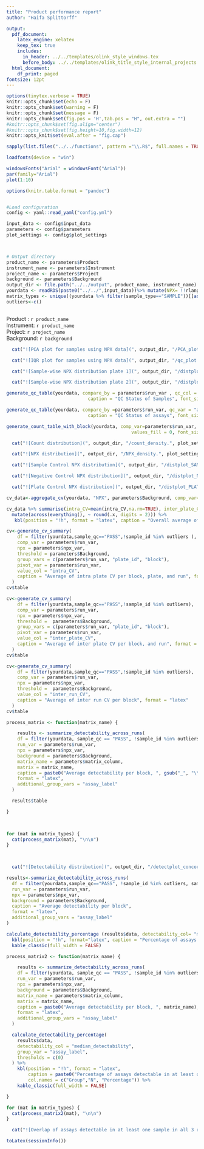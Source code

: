 ```yaml
---
title: "Product performance report"
author: "Haifa Splittorff"

output:
  pdf_document:
    latex_engine: xelatex
    keep_tex: true
    includes:
      in_header: ../../templates/olink_style_windows.tex
      before_body: ../../templates/olink_title_style_internal_projects.tex
  html_document:
    df_print: paged
fontsize: 12pt
---
```

\makeolinktitle
\thispagestyle{olink_header_toc}
\tableofcontents
\newpage
\pagestyle{olink_header}


```r
options(tinytex.verbose = TRUE)
knitr::opts_chunk$set(echo = F)
knitr::opts_chunk$set(warning = F)
knitr::opts_chunk$set(message = F)
knitr::opts_chunk$set(fig.pos = 'H',tab.pos = "H", out.extra = "")
#knitr::opts_chunk$set(fig.align="center")
#knitr::opts_chunk$set(fig.height=10,fig.width=12)
knitr::opts_knit$set(eval.after = "fig.cap")

sapply(list.files("../../functions", pattern ="\\.R$", full.names = TRUE), source)

loadfonts(device = "win")

windowsFonts("Arial" = windowsFont("Arial"))
par(family="Arial")
plot(1:10)

options(knitr.table.format = "pandoc")


#Load configuration
config <- yaml::read_yaml("config.yml")

input_data <- config$input_data
parameters <- config$parameters
plot_settings <- config$plot_settings



# Output directory
product_name <- parameters$Product
instrument_name <- parameters$Instrument
project_name <- parameters$Project
background <- parameters$Background
output_dir <- file.path("../../output", product_name, instrument_name)
yourdata <- readRDS(paste0("../../",input_data))%>% mutate(NPX= !!rlang::sym(parameters$npx_var)) # some olink_analyse functions need NPX
matrix_types <- unique((yourdata %>% filter(sample_type=="SAMPLE"))[[as.character(sym(parameters$matrix_column))]] )
outliers<-c()



```

\newpage
\section{Param}

Product :  `r product_name`   
Instrument: `r product_name`   
Project: `r project_name`   
Background: `r background`

\newpage

\section{PCA}


```r

  cat("![PCA plot for samples using NPX data](", output_dir, "/PCA_plot.", plot_settings$format, "){width=100%}",sep="")

```
\newpage


\section{IQR}


```r

  cat("![IQR plot for samples using NPX data](", output_dir, "/qc_plot.", plot_settings$format, "){width=100%}",sep="")

```

\newpage


\section{Sample wise NPX distribution}


```r

  cat("![Sample-wise NPX distribution plate 1](", output_dir, "/distplot_plate1.", plot_settings$format, "){width=100%}",sep="")

```



```r

  cat("![Sample-wise NPX distribution plate 2](", output_dir, "/distplot_plate2.", plot_settings$format, "){width=100%}",sep="")

```

\newpage


\section{QC summary}

```r

generate_qc_table(yourdata, compare_by = parameters$run_var , qc_col = "sample_qc",
                              caption = "QC Status of Samples", font_size = 12, format = "latex")

```



```r

generate_qc_table(yourdata, compare_by =parameters$run_var, qc_var = "assay", qc_col = "assay_qc",
                              caption = "QC Status of assays", font_size = 12, format = "latex")

```


\newpage

\section{Total number of counts}

```r
generate_count_table_with_block(yourdata, comp_var=parameters$run_var,
                                              values_fill = 0, font_size = 12, format = "latex")
```




\section{Count distribution}



```r

  cat("![Count distribution](", output_dir, "/count_density.", plot_settings$format, "){width=80%}",sep="")

```




\section{NPX distribution}


```r

  cat("![NPX distribution](", output_dir, "/NPX_density.", plot_settings$format, "){width=80%}",sep="")

```




<!-- \newpage -->


<!-- \section{Count correlations} -->


<!-- \section{Per assay count correlations} -->

<!-- ```{r, corcount} -->
<!-- result <- correlation_function( -->
<!--   data = filter(yourdata, if (parameters$Background == "detection") { -->
<!--         get(parameters$Background) == "above EOB"   -->
<!--       } else { -->
<!--       NPX > get(parameters$Background) } ,sample_qc=="PASS", !(sample_id%in% outliers) -->
<!--       ), -->
<!--   value_column = "log2count", -->
<!--   comparison_column = parameters$run_var, -->
<!--   filter_sample_type = "SAMPLE", -->
<!--   filter_assay_type = "assay", -->
<!-- ) -->

<!-- create_correlation_table(result$summary , font_size = 8, format = "latex") -->


<!-- ``` -->


<!-- \section{Per assay NPX correlations} -->


<!-- ```{r, NPXcor} -->

<!-- result <- correlation_function( -->
<!--   data = filter(yourdata, if (parameters$Background == "detection") { -->
<!--         get(parameters$Background) == "above EOB"   -->
<!--       } else { -->
<!--       NPX > get(parameters$Background) }), -->
<!--   value_column = "NPX", -->
<!--   comparison_column = parameters$run_var, -->
<!--   filter_sample_type = "SAMPLE", -->
<!--   filter_assay_type = "assay", -->
<!-- ) -->

<!-- create_correlation_table(result$summary , font_size = 8, format = "latex") -->

<!-- ``` -->


\newpage


<!-- \section{Count regression analysis} -->

<!-- ```{r, results='asis', echo=FALSE} -->
<!-- rmd_syntax<- generate_rmd_syntax_for_figures(folder_path=paste0(output_dir,"/regression_plots_log2count_",parameters$run_var), label_prefix = "countreg", width = "100%") -->
<!-- cat(rmd_syntax, sep= "\n\n") -->
<!-- ``` -->




<!-- \newpage -->


<!-- \section{NPX regression analysis} -->

<!-- ```{r, results='asis', echo=FALSE} -->
<!-- rmd_syntax<- generate_rmd_syntax_for_figures(folder_path=paste0(output_dir,"/regression_plots_NPX_",parameters$run_var), label_prefix = "npxreg", width = "100%") -->
<!-- cat(rmd_syntax, sep= "\n\n") -->
<!-- ``` -->

\newpage

\section{External controls}


```r

  cat("![Sample Control NPX distribution](", output_dir, "/distplot_SAMPLE_CONTROL.", plot_settings$format, "){width=100%}",sep="")

```

\newpage


```r

  cat("![Negative Control NPX distribution](", output_dir, "/distplot_NEGATIVE_CONTROL.", plot_settings$format, "){width=100%}",sep="")

```

\newpage

```r

  cat("![Plate Control NPX distribution](", output_dir, "/distplot_PLATE_CONTROL.", plot_settings$format, "){width=100%}",sep="")

```


\newpage
\section{Overall average of intra and inter-plate CV based on sample controls}

```r

cv_data<-aggregate_cv(yourdata, "NPX", parameters$Background, comp_var="run_id", filter_value =  "SAMPLE_CONTROL" )

cv_data %>% summarise(intra_CV=mean(intra_CV,na.rm=TRUE), inter_plate_CV=mean(inter_plate_CV, na.rm = TRUE)) %>% 
  mutate(across(everything(), ~ round(.x, digits = 2))) %>% 
   kbl(position = "!h", format = "latex", caption = "Overall average of intra and interCV", longtable = FALSE, booktabs = TRUE)

```


\newpage
\section{Coefficient of variance based on sample controls}


```r


cv<-generate_cv_summary(
    df = filter(yourdata,sample_qc=="PASS",!sample_id %in% outliers ),
    comp_var = parameters$run_var,
    npx = parameters$npx_var,
    threshold = parameters$Background,
    group_vars = c(parameters$run_var, "plate_id", "block"),
    pivot_var = parameters$run_var,
    value_col = "intra_CV",
    caption = "Average of intra plate CV per block, plate, and run", format = "latex"
  )
cv$table
```


```r

cv<-generate_cv_summary(
    df = filter(yourdata,sample_qc=="PASS",!sample_id %in% outliers),
    comp_var = parameters$run_var,
    npx = parameters$npx_var,
    threshold =  parameters$Background,
    group_vars = c(parameters$run_var, "plate_id", "block"),
    pivot_var = parameters$run_var,
    value_col = "inter_plate_CV",
    caption = "Average of inter plate CV per block, and run", format = "latex"
  )
cv$table
```



```r

cv<-generate_cv_summary(
    df = filter(yourdata,sample_qc=="PASS",!sample_id %in% outliers),
    comp_var = parameters$run_var,
    npx = parameters$npx_var,
    threshold =  parameters$Background,
    value_col = "inter_run_CV",
    caption = "Average of inter run CV per block", format = "latex"
  )
cv$table

```


\newpage
\section{Average detectability per block, matrix}

```r
process_matrix <- function(matrix_name) {

    results <- summarize_detectability_across_runs(
    df = filter(yourdata, sample_qc == "PASS", !sample_id %in% outliers),
    run_var = parameters$run_var,
    npx = parameters$npx_var,
    background = parameters$Background,
    matrix_name = parameters$matrix_column,
    matrix = matrix_name,
    caption = paste0("Average detectability per block, ", gsub("_", "\\\\_", matrix_name)),
    format = "latex",
    additional_group_vars = "assay_label"
  )

  results$table

}

 
```



```r
for (mat in matrix_types) {
  cat(process_matrix(mat), "\n\n")
}

 
```



\newpage
\section{ Concordance Detectability distribution within block across replicate runs}


```r

  cat("![Detectability distribution](", output_dir, "/detectplot_concordance.", plot_settings$format, "){width=100%}",sep="")

```


\newpage

\section{Percentage of assays detectable in at least 10, 50 percent of the concordance samples}


```r

results<-summarize_detectability_across_runs(
  df = filter(yourdata,sample_qc=="PASS", !sample_id %in% outliers, sample_label=="concordance"),
  run_var = parameters$run_var,
  npx = parameters$npx_var,
  background = parameters$Background,
  caption = "Average detectability per block",
  format = "latex",
  additional_group_vars = "assay_label"
)

calculate_detectability_percentage (results$data, detectability_col= "median_detectability" , group_var = "assay_label", thresholds = c(0.1,0.5)) %>%
  kbl(position = "!h", format="latex", caption = "Percentage of assays detectable in at least 10, 50 percent of the concordance samples", ) %>%
  kable_classic(full_width = FALSE)

```

\newpage
\section{Percentage of assays detectable in at least one sample}


```r

process_matrix2 <- function(matrix_name) {

    results <- summarize_detectability_across_runs(
    df = filter(yourdata, sample_qc == "PASS", !sample_id %in% outliers),
    run_var = parameters$run_var,
    npx = parameters$npx_var,
    background = parameters$Background,
    matrix_name = parameters$matrix_column,
    matrix = matrix_name,
    caption = paste0("Average detectability per block, ", matrix_name),
    format = "latex",
    additional_group_vars = "assay_label"
  )

  calculate_detectability_percentage(
    results$data,
    detectability_col = "median_detectability",
    group_var = "assay_label",
    thresholds = c(0)
  ) %>%
    kbl(position = "!h", format = "latex",
        caption = paste0("Percentage of assays detectable in at least one sample in ", gsub("_", "\\\\_", matrix_name), " samples"),
        col.names = c("Group","N", "Percentage")) %>%
    kable_classic(full_width = FALSE)

}

for (mat in matrix_types) {
  cat(process_matrix2(mat), "\n\n")
}

```




\newpage
\section{Overlap of detectable assays across matrices}


```r

  cat("![Overlap of assays detectable in at least one sample in all 3 replicate runs, across matrices](", output_dir, "/Venn_detect_across_matrix.", plot_settings$format, "){width=100%}",sep="")

```


\newpage
\section{Appendix}


\subsection{R Session Information}

```r
toLatex(sessionInfo())
```

